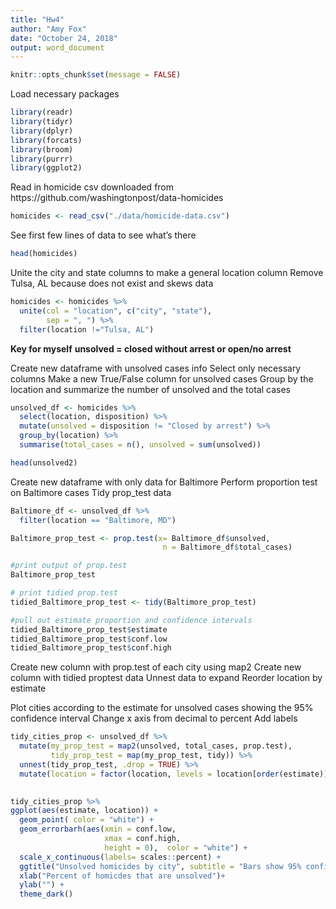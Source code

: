 ```yaml
---
title: "Hw4"
author: "Amy Fox"
date: "October 24, 2018"
output: word_document
---
```


```r
knitr::opts_chunk$set(message = FALSE)
```

Load necessary packages
```r
library(readr)
library(tidyr)
library(dplyr)
library(forcats)
library(broom)
library(purrr)
library(ggplot2)

```

Read in homicide csv downloaded from https://github.com/washingtonpost/data-homicides

```r
homicides <- read_csv("./data/homicide-data.csv")
```

See first few lines of data to see what's there
```r
head(homicides)
```

Unite the city and state columns to make a general location column
Remove Tulsa, AL because does not exist and skews data
```r

homicides <- homicides %>%
  unite(col = "location", c("city", "state"),
        sep = ", ") %>%
  filter(location !="Tulsa, AL")

```

**Key for myself**
**unsolved = closed without arrest or open/no arrest**

Create new dataframe with unsolved cases info
Select only necessary columns
Make a new True/False column for unsolved cases
Group by the location and summarize the number of unsolved and the total cases

```r
unsolved_df <- homicides %>%
  select(location, disposition) %>%
  mutate(unsolved = disposition != "Closed by arrest") %>%
  group_by(location) %>%
  summarise(total_cases = n(), unsolved = sum(unsolved))

head(unsolved2)

```

Create new dataframe with only data for Baltimore
Perform proportion test on Baltimore cases
Tidy prop_test data 

```r
Baltimore_df <- unsolved_df %>%
  filter(location == "Baltimore, MD")

Baltimore_prop_test <- prop.test(x= Baltimore_df$unsolved, 
                                  n = Baltimore_df$total_cases)

#print output of prop.test
Baltimore_prop_test

# print tidied prop.test
tidied_Baltimore_prop_test <- tidy(Baltimore_prop_test)

#pull out estimate proportion and confidence intervals
tidied_Baltimore_prop_test$estimate
tidied_Baltimore_prop_test$conf.low
tidied_Baltimore_prop_test$conf.high
```

Create new column with prop.test of each city using map2
Create new column with tidied proptest data
Unnest data to expand
Reorder location by estimate

Plot cities according to the estimate for unsolved cases showing the 95% confidence interval
Change x axis from decimal to percent
Add labels

```r

tidy_cities_prop <- unsolved_df %>%
  mutate(my_prop_test = map2(unsolved, total_cases, prop.test),
         tidy_prop_test = map(my_prop_test, tidy)) %>%
  unnest(tidy_prop_test, .drop = TRUE) %>%
  mutate(location = factor(location, levels = location[order(estimate)]))
  

tidy_cities_prop %>%
ggplot(aes(estimate, location)) +
  geom_point( color = "white") +
  geom_errorbarh(aes(xmin = conf.low, 
                     xmax = conf.high, 
                     height = 0),  color = "white") +
  scale_x_continuous(labels= scales::percent) +
  ggtitle("Unsolved homicides by city", subtitle = "Bars show 95% confidence interval") +
  xlab("Percent of homicdes that are unsolved")+
  ylab("") +
  theme_dark()

```





  


